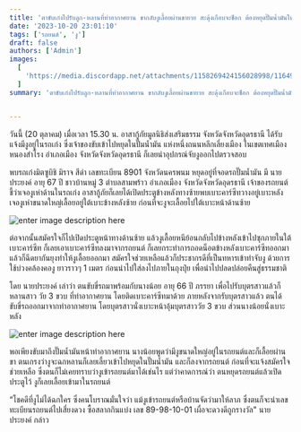 ```yaml
---
title: 'ตาขับเก๋งไปรับลูก-หลานที่ท่าอากาศยาน ขากลับงูเลื้อยผ่านขายาย สะดุ้งเกือบจะช็อก ต้องหยุดปั๊มน้ำมันให้กู้ภัยมาช่วยจับ'
date: '2023-10-20 23:01:10'
tags: ['รถยนต์', 'งู']
draft: false
authors: ['Admin']
images:
  [
    'https://media.discordapp.net/attachments/1158269424156028998/1164956618136506428/401310893a850bd8.jpg?ex=65578e65&is=65451965&hm=96093dc5785fb09f095a64757a2ef23a4d5c12cd3a3a158c400b8b1df1f3951e&=',
  ]
summary: 'ตาขับเก๋งไปรับลูก-หลานที่ท่าอากาศยาน ขากลับงูเลื้อยผ่านขายาย สะดุ้งเกือบจะช็อก ต้องหยุดปั๊มน้ำมันให้กู้ภัยมาช่วยจับ'


---
```



วันนี้ (20 ตุลาคม) เมื่อเวลา 15.30 น. อาสากู้ภัยมูลนิธิส่งเสริมธรรม จังหวัดจังหวัดอุดรธานี ได้รับแจ้งมีงูอยู่ในรถเก๋ง ซึ่งเจ้าของขับเข้าไปหยุดในปั๊มน้ำมัน แห่งหนึ่งถนนหลีกเลี่ยงเมือง ในเขตเทศเมืองหนองสำโรง อำเภอเมือง จังหวัดจังหวัดอุดรธานี ก็เลยนำอุปกรณ์จับงูออกไปตรวจสอบ

พบรถเก๋งมิตซูบิชิ มิราจ สีดำ เลขทะเบียน 8901 จังหวัดนครพนม หยุดอยู่ที่จอดรถปั๊มน้ำมัน มี นายประยงค์ อายุ 67 ปี ชาวบ้านหมู่ 3 ตำบลสามพร้าว อำเภอเมือง จังหวัดจังหวัดอุดรธานี เจ้าของรถยนต์ ชี้ว่าเจองูเห่าด้านในรถเก๋ง อาสากู้ภัยก็เลยได้เปิดประตูข้างหลังทางซ้ายพบเบาะคาร์ซีทวางอยู่เบาะหลัง เจองูเห่าขนาดใหญ่เลื้อยอยู่ใต้เบาะข้างหลังซ้าย ก่อนที่จะงูจะเลื้อยไปใต้เบาะหน้าด้านซ้าย

![enter image description here](https://media.discordapp.net/attachments/1158269424156028998/1164956618857926677/4ea1d0b5996c23e6.jpg?ex=65578e65&is=65451965&hm=16cff762e3b81fb1a9b50ba797ef85773a06aa359c9d7a4d292a4132485946c3&=)

ต่อจากนั้นสมัครใจก็ไปเปิดประตูหน้าทางด้านซ้าย แล้วงูเลื้อยหนีย้อนกลับไปข้างหลังเข้าไปซุกภายในใต้เบาะคาร์ซีท ก็เลยเอาเบาะคาร์ซีทลงมาจากรถยนต์ ก็เลยกระทำการถอดน็อตข้างหลังเบาะคาร์ซีทออกมา แล้วก็ฉีดยากันยุงทำให้งูเลื้อยออกมา สมัครใจช่วยเหลือแล้วก็ประชากรดีที่เป็นทหารเข้าทำจับงู ด้วยการใช้บ่วงคล้องคองู ยาวราวๆ 1 เมตร ก่อนนำไปใส่ลงไปภายในถุงปุ๋ย เพื่อนำไปปลดปล่อยคืนสู่ธรรมชาติ

โดย นายประยงค์ เล่าว่า ตนขับขี่รถมาพร้อมกับนางน้อย อายุ 66 ปี ภรรยา เพื่อไปรับบุตรสาวแล้วก็หลานสาว วัย 3 ขวบ ที่ท่าอากาศยาน โดยติดเบาะคาร์ซีทมาด้วย ภายหลังจากรับบุตรสาวแล้ว ตนได้ขับขี่รถออกมาจากท่าอากาศยาน โดยบุตรสาวนั่งเบาะหน้าอุ้มบุตรสาววัย 3 ขวบ ส่วนนางน้อยนั่งเบาะหลัง

![enter image description here](https://media.discordapp.net/attachments/1158269424156028998/1164956618539139142/3ae8b642b3d3b417.jpg?ex=65578e65&is=65451965&hm=60ff47205633c6ff4892e47a20edc31fdd3ec09cb31ad4efdce57b48166188f5&=)

พอเพียงขับมาถึงปั๊มน้ำมันหน้าท่าอากาศยาน นางน้อยพูดว่ามีงูขนาดใหญ่อยู่ในรถยนต์และก็เลื้อยผ่านขา ตนเกรงว่างูจะฉกหลานก็เลยเลี้ยวเข้าไปหยุดในปั๊มน้ำมัน และก็ลงจากรถยนต์ ก่อนที่จะแจ้งสมัครใจช่วยเหลือ ซึ่งตนก็ไม่เคยทราบว่างูเข้ารถยนต์มาได้เช่นไร แต่ว่าคาดการณ์ว่า ตนหยุดรถยนต์แล้วเปิดประตูไว้ งูก็เลยเลื้อยเข้ามาในรถยนต์

“โชคดีที่งูไม่ได้ฉกใคร ซึ่งคนโบราณมั่นใจว่า แม้งูเข้ารถยนต์หรือบ้านจัดว่ามาให้ลาภ ซึ่งตนก็จะนำเลขทะเบียนรถยนต์ไปเสี่ยงดวง ซื้อสลากกินแบ่ง เลข 89-98-10-01 เผื่อจะดวงดีถูกรางวัล" นายประยงค์ กล่าว
